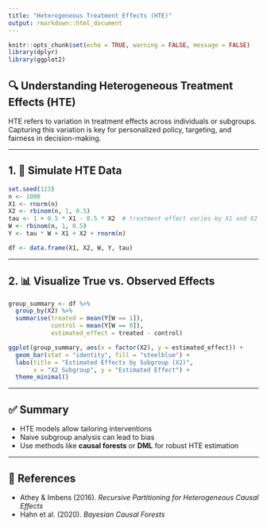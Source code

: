 ```yaml
---
title: "Heterogeneous Treatment Effects (HTE)"
output: rmarkdown::html_document
---
```


```r
knitr::opts_chunk$set(echo = TRUE, warning = FALSE, message = FALSE)
library(dplyr)
library(ggplot2)
```

## 🔍 Understanding Heterogeneous Treatment Effects (HTE)

HTE refers to variation in treatment effects across individuals or subgroups. Capturing this variation is key for personalized policy, targeting, and fairness in decision-making.

---

## 1. 🧪 Simulate HTE Data

```r
set.seed(123)
n <- 1000
X1 <- rnorm(n)
X2 <- rbinom(n, 1, 0.5)
tau <- 1 + 0.5 * X1 - 0.5 * X2  # treatment effect varies by X1 and X2
W <- rbinom(n, 1, 0.5)
Y <- tau * W + X1 + X2 + rnorm(n)

df <- data.frame(X1, X2, W, Y, tau)
```

---

## 2. 📊 Visualize True vs. Observed Effects

```r
group_summary <- df %>%
  group_by(X2) %>%
  summarise(treated = mean(Y[W == 1]),
            control = mean(Y[W == 0]),
            estimated_effect = treated - control)

ggplot(group_summary, aes(x = factor(X2), y = estimated_effect)) +
  geom_bar(stat = "identity", fill = "steelblue") +
  labs(title = "Estimated Effects by Subgroup (X2)",
       x = "X2 Subgroup", y = "Estimated Effect") +
  theme_minimal()
```

---

## ✅ Summary

- HTE models allow tailoring interventions
- Naive subgroup analysis can lead to bias
- Use methods like **causal forests** or **DML** for robust HTE estimation

---

## 📖 References

- Athey & Imbens (2016). *Recursive Partitioning for Heterogeneous Causal Effects*
- Hahn et al. (2020). *Bayesian Causal Forests*